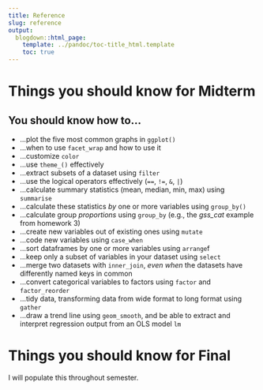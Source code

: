 ```yaml
---
title: Reference
slug: reference
output:
  blogdown::html_page:
    template: ../pandoc/toc-title_html.template
    toc: true
---
```




# Things you should know for Midterm
## You should know how to...


- ...plot the five most common graphs in `ggplot()`
- ...when to use `facet_wrap` and how to use it
- ...customize `color`
- ...use `theme_()` effectively
- ...extract subsets of a dataset using `filter`
- ...use the logical operators effectively (`==`, `!=`, `&`, `|`)
- ...calculate summary statistics (mean, median, min, max) using `summarise`
- ...calculate these statistics *by* one or more variables using `group_by()`
- ...calculate group *proportions* using `group_by` (e.g., the *gss_cat* example from homework 3)
- ...create new variables out of existing ones using `mutate`
- ...code new variables using `case_when`
- ...sort dataframes by one or more variables using `arrange`f
- ...keep only a subset of variables in your dataset using `select`
- ...merge two datasets with `inner_join`, *even when* the datasets have differently named keys in common
- ...convert categorical variables to factors using `factor` and `factor_reorder`
- ...tidy data, transforming data from wide format to long format using `gather`
- ...draw a trend line using `geom_smooth`, and be able to extract and interpret regression output from an OLS model `lm`


# Things you should know for Final

I will populate this throughout semester.
